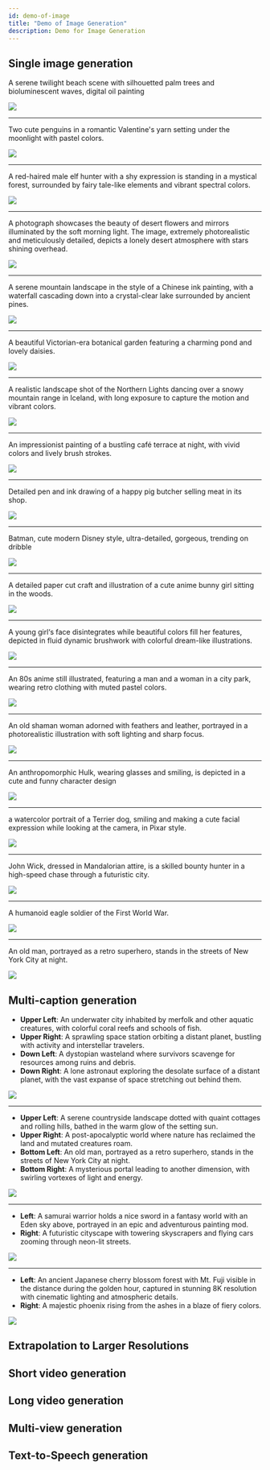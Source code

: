 ```yaml
---
id: demo-of-image
title: "Demo of Image Generation"
description: Demo for Image Generation
---
```


## Single image generation
A serene twilight beach scene with silhouetted palm trees and bioluminescent waves, digital oil painting

<img src="/img/demo_gallery/single_img_gen/single_img_gen_1.png" />

--- 

Two cute penguins in a romantic Valentine's yarn setting under the moonlight with pastel colors.

<img src="/img/demo_gallery/single_img_gen/single_img_gen_2.png" />

---

A red-haired male elf hunter with a shy expression is standing in a mystical forest, surrounded by fairy tale-like elements and vibrant spectral colors.

<img src="/img/demo_gallery/single_img_gen/single_img_gen_3.png" />

---

A photograph showcases the beauty of desert flowers and mirrors illuminated by the soft morning light. The image, extremely photorealistic and meticulously detailed, depicts a lonely desert atmosphere with stars shining overhead. 

<img src="/img/demo_gallery/single_img_gen/single_img_gen_4.png" />

---

A serene mountain landscape in the style of a Chinese ink painting, with a waterfall cascading down into a crystal-clear lake surrounded by ancient pines. 

<img src="/img/demo_gallery/single_img_gen/single_img_gen_5.png" />

---

A beautiful Victorian-era botanical garden featuring a charming pond and lovely daisies.

<img src="/img/demo_gallery/single_img_gen/single_img_gen_6.png" />

---

A realistic landscape shot of the Northern Lights dancing over a snowy mountain range in Iceland, with long exposure to capture the motion and vibrant colors. 

<img src="/img/demo_gallery/single_img_gen/single_img_gen_7.png" />

---

An impressionist painting of a bustling café terrace at night, with vivid colors and lively brush strokes. 

<img src="/img/demo_gallery/single_img_gen/single_img_gen_8.png" />

---

Detailed pen and ink drawing of a happy pig butcher selling meat in its shop. 

<img src="/img/demo_gallery/single_img_gen/single_img_gen_9.png" />

---

Batman, cute modern Disney style, ultra-detailed, gorgeous, trending on dribble 

<img src="/img/demo_gallery/single_img_gen/single_img_gen_10.png" />

---

A detailed paper cut craft and illustration of a cute anime bunny girl sitting in the woods. 

<img src="/img/demo_gallery/single_img_gen/single_img_gen_11.png" />

---

A young girl‘s face disintegrates while beautiful colors fill her features, depicted in fluid dynamic brushwork with colorful dream-like illustrations.

<img src="/img/demo_gallery/single_img_gen/single_img_gen_12.png" />

---

An 80s anime still illustrated, featuring a man and a woman in a city park, wearing retro clothing with muted pastel colors.

<img src="/img/demo_gallery/single_img_gen/single_img_gen_19.png" />

---

An old shaman woman adorned with feathers and leather, portrayed in a photorealistic illustration with soft lighting and sharp focus.

<img src="/img/demo_gallery/single_img_gen/single_img_gen_13.png" />

---

An anthropomorphic Hulk, wearing glasses and smiling, is depicted in a cute and funny character design

<img src="/img/demo_gallery/single_img_gen/single_img_gen_14.png" />

---

a watercolor portrait of a Terrier dog, smiling and making a cute facial expression while looking at the camera, in Pixar style.

<img src="/img/demo_gallery/single_img_gen/single_img_gen_15.png" />

---

John Wick, dressed in Mandalorian attire, is a skilled bounty hunter in a high-speed chase through a futuristic city.

<img src="/img/demo_gallery/single_img_gen/single_img_gen_17.png" />

---

A humanoid eagle soldier of the First World War.

<img src="/img/demo_gallery/single_img_gen/single_img_gen_16.png" />

---

An old man, portrayed as a retro superhero, stands in the streets of New York City at night.

<img src="/img/demo_gallery/single_img_gen/single_img_gen_18.png" />

## Multi-caption generation

- **Upper Left**: An underwater city inhabited by merfolk and other aquatic creatures, with colorful coral reefs and schools of fish.
- **Upper Right**: A sprawling space station orbiting a distant planet, bustling with activity and interstellar travelers.
- **Down Left**: A dystopian wasteland where survivors scavenge for resources among ruins and debris.
- **Down Right**: A lone astronaut exploring the desolate surface of a distant planet, with the vast expanse of space stretching out behind them.

<img src="/img/demo_gallery/multi_captions/1.png" />

---

- **Upper Left**: A serene countryside landscape dotted with quaint cottages and rolling hills, bathed in the warm glow of the setting sun.
- **Upper Right**: A post-apocalyptic world where nature has reclaimed the land and mutated creatures roam.
- **Bottom Left**: An old man, portrayed as a retro superhero, stands in the streets of New York City at night.
- **Bottom Right**: A mysterious portal leading to another dimension, with swirling vortexes of light and energy.

<img src="/img/demo_gallery/multi_captions/2.png" />

---

- **Left**: A samurai warrior holds a nice sword in a fantasy world with an Eden sky above, portrayed in an epic and adventurous painting mod. 
- **Right**: A futuristic cityscape with towering skyscrapers and flying cars zooming through neon-lit streets.

<img src="/img/demo_gallery/multi_captions/3.png" />

---

- **Left**: An ancient Japanese cherry blossom forest with Mt. Fuji visible in the distance during the golden hour, captured in stunning 8K resolution with cinematic lighting and atmospheric details. 
- **Right**: A majestic phoenix rising from the ashes in a blaze of fiery colors.

<img src="/img/demo_gallery/multi_captions/4.png" />

## Extrapolation to Larger Resolutions

## Short video generation

## Long video generation

## Multi-view generation

## Text-to-Speech generation